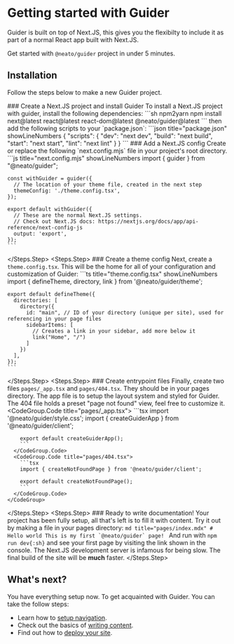 # Getting started with Guider

Guider is built on top of Next.JS, this gives you the flexibilty to include
it as part of a normal React app built with Next.JS.

Get started with `@neato/guider` project in under 5 minutes.


## Installation

Follow the steps below to make a new Guider project.

<Steps>
  <Steps.Step>
    ### Create a Next.JS project and install Guider
    To install a Next.JS project with guider, install the following dependencies:
    ```sh npm2yarn
    npm install next@latest react@latest react-dom@latest @neato/guider@latest
    ```
    then add the following scripts to your `package.json`:
    ```json title="package.json" showLineNumbers
    {
      "scripts": {
        "dev": "next dev",
        "build": "next build",
        "start": "next start",
        "lint": "next lint"
      }
    }
    ```
  </Steps.Step>
  <Steps.Step>
    ### Add a Next.JS config
    Create or replace the following `next.config.mjs` file in your project's root directory.
    ```js title="next.config.mjs" showLineNumbers
    import { guider } from "@neato/guider";

    const withGuider = guider({
      // The location of your theme file, created in the next step
      themeConfig: './theme.config.tsx',
    });

    export default withGuider({
      // These are the normal Next.JS settings.
      // Check out Next.JS docs: https://nextjs.org/docs/app/api-reference/next-config-js
      output: 'export',
    });
    ```
  </Steps.Step>
  <Steps.Step>
    ### Create a theme config
    Next, create a `theme.config.tsx`. This will be the home for all of your configuration and customization of Guider:
    ```ts title="theme.config.tsx" showLineNumbers
    import { defineTheme, directory, link } from '@neato/guider/theme';

    export default defineTheme({
      directories: [
        directory({
          id: "main", // ID of your directory (unique per site), used for referencing in your page files
          sidebarItems: [
            // Creates a link in your sidebar, add more below it
            link("Home", "/")
          ]
        })
      ],
    });
    ```
  </Steps.Step>
  <Steps.Step>
    ### Create entrypoint files
    Finally, create two files `pages/_app.tsx` and `pages/404.tsx`. They should be in your pages directory.
    The app file is to setup the layout system and styled for Guider. The 404 file holds a preset "page not found" view, feel free to customize it.
    <CodeGroup>
      <CodeGroup.Code title="pages/_app.tsx">
        ```tsx
        import '@neato/guider/style.css';
        import { createGuiderApp } from '@neato/guider/client';

        export default createGuiderApp();
        ```
      </CodeGroup.Code>
      <CodeGroup.Code title="pages/404.tsx">
        ```tsx
        import { createNotFoundPage } from '@neato/guider/client';

        export default createNotFoundPage();
        ```
      </CodeGroup.Code>
    </CodeGroup>
  </Steps.Step>
  <Steps.Step>
    ### Ready to write documentation!
    Your project has been fully setup, all that's left is to fill it with content. Try it out by making a file in your pages directory:
    ```md title="pages/index.mdx"
    # Hello world
    This is my first `@neato/guider` page!
    ```
    And run with `npm run dev{:sh}` and see your first page by visiting the link shown in the console.
    <Note>
      The Next.JS development server is infamous for being slow. The final build of the site will be **much** faster.
    </Note>
  </Steps.Step>
</Steps>


## What's next?

You have everything setup now. To get acquainted with Guider. You can take the follow steps:
- Learn how to [setup navigation](../config/navigation.mdx).
- Check out the basics of [writing content](../../writing/markdown/basic-text.mdx).
- Find out how to [deploy your site](../deploy/github-pages.mdx).
